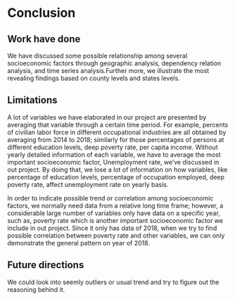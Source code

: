 # Conclusion


## Work have done\
We have discussed some possible relationship among several socioeconomic factors through geographic analysis, dependency relation analysis, and time series analysis.Further more, we illustrate the most revealing findings based on county levels and states levels.

## Limitations\
A lot of variables we have elaborated in our project are presented by averaging that variable through a certain time period. For example, percents of civilian labor force in different occupational industries are all obtained by averaging from 2014 to 2018; similarly for those percentages of persons at different education levels, deep poverty rate, per capita income. Without yearly detailed information of each variable, we have to average the most important socioeconomic factor, Unemployment rate, we've discussed in out project. By doing that, we lose a lot of information on how variables, like percentage of education levels, percentage of occupation employed, deep poverty rate, affect unemployment rate on yearly basis.\

In order to indicate possible trend or correlation among socioeconomic factors, we normally need data from a relative long time frame; however, a considerable large number of variables only have data on a specific year, such as, poverty rate which is another important socioeconomic factor we include in out project. Since it only has data of 2018, when we try to find possible correlation between poverty rate and other variables, we can only demonstrate the general pattern on year of 2018.\



## Future directions\
We could look into seemly outliers or usual trend and try to figure out the reasoning behind it.
